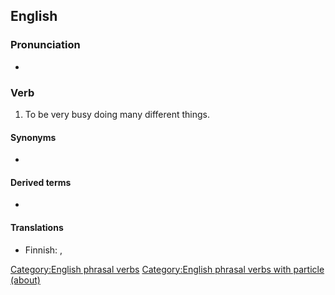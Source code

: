 {{also|runabout}}
==English==

===Pronunciation===
* {{audio|en|En-au-run about.ogg|Audio (AU)}}

===Verb===
{{en-verb|runs about|running about|ran about|run about}}

# {{lb|en|idiomatic|intransitive}} To be very busy doing many different things.
#: {{ux|en|I've been '''running about''' all week getting everything ready for the holidays.}}

====Synonyms====
* {{l|en|run around}}

====Derived terms====
* {{l|en|runabout}}

====Translations====
{{trans-top|to be very busy doing many things}}
* Finnish: {{t+|fi|touhuta}}, {{t+|fi|touhuilla}}
{{trans-mid}}
{{trans-bottom}}

[[Category:English phrasal verbs]]
[[Category:English phrasal verbs with particle (about)]]